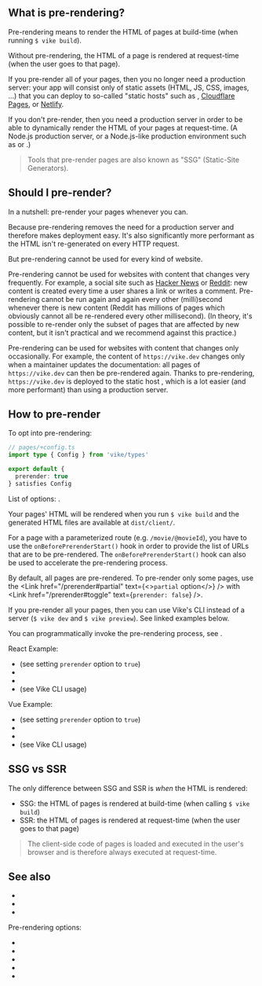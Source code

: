 

## What is pre-rendering?

Pre-rendering means to render the HTML of pages at build-time (when running `$ vike build`).

Without pre-rendering, the HTML of a page is rendered at request-time (when the user goes to that page).

If you pre-render all of your pages, then you no longer need a production server: your app will consist only of static assets (HTML, JS, CSS, images, ...)
that you can deploy to so-called "static hosts" such as <Link href="/github-pages" text="GitHub Pages" />, [Cloudflare Pages](/cloudflare-pages), or [Netlify](/netlify).

If you don't pre-render, then you need a production server in order to be able to dynamically render the HTML of your pages at request-time. (A Node.js production server, or a Node.js-like production environment such as <Link href="/cloudflare" text="Cloudflare Workers" /> or <Link href="/vercel" text="Vercel" />.)

> Tools that pre-render pages are also known as "SSG" (Static-Site Generators).


## Should I pre-render?

In a nutshell: pre-render your pages whenever you can.

Because pre-rendering removes the need for a production server and therefore makes deployment easy. It's also significantly more performant as the HTML isn't re-generated on every HTTP request.

But pre-rendering cannot be used for every kind of website.

Pre-rendering cannot be used for websites with content that changes very frequently. For example, a social site such as [Hacker News](https://news.ycombinator.com/) or [Reddit](https://www.reddit.com/): new content is created every time a user shares a link or writes a comment. Pre-rendering cannot be run again and again every other (milli)second whenever there is new content (Reddit has millions of pages which obviously cannot all be re-rendered every other millisecond). (In theory, it's possible to re-render only the subset of pages that are affected by new content, but it isn't practical and we recommend against this practice.)

Pre-rendering can be used for websites with content that changes only occasionally. For example, the content of `https://vike.dev` changes only when a maintainer updates the documentation: all pages of `https://vike.dev` can then be pre-rendered again. Thanks to pre-rendering, `https://vike.dev` is deployed to the static host <Link href="/github-pages" text="GitHub Pages" />, which is a lot easier (and more performant) than using a production server.


## How to pre-render

To opt into pre-rendering:

```ts
// pages/+config.ts
import type { Config } from 'vike/types'

export default {
  prerender: true
} satisfies Config
```

List of options: <Link href="/prerender" />.

Your pages' HTML will be rendered when you run `$ vike build` and the generated HTML files are available at `dist/client/`.

For a page with a parameterized route (e.g. `/movie/@movieId`), you have to use the <Link href="/onBeforePrerenderStart">`onBeforePrerenderStart()` hook</Link> in order to provide the list of URLs that are to be pre-rendered. The `onBeforePrerenderStart()` hook can also be used to accelerate the pre-rendering process.

<PreRenderDynamicRoutes />

By default, all pages are pre-rendered. To pre-render only some pages, use the <Link href="/prerender#partial" text={<><code>partial</code> option</>} /> with <Link href="/prerender#toggle" text={<code>prerender: false</code>} />.

If you pre-render all your pages, then you can use Vike's CLI instead of a server (`$ vike dev` and `$ vike preview`). See linked examples below.

You can programmatically invoke the pre-rendering process, see <Link href="/api#prerender" doNotInferSectionTitle />.

React Example:
 - <RepoLink path='/examples/react-full/vite.config.ts' /> (see setting <code>prerender</code> option to `true`)
 - <RepoLink path='/examples/react-full/pages/hello/+onBeforePrerenderStart.ts' />
 - <RepoLink path='/examples/react-full/pages/star-wars/index/+onBeforePrerenderStart.ts' />
 - <RepoLink path='/examples/react-full/package.json' /> (see Vike CLI usage)

Vue Example:
 - <RepoLink path='/examples/vue-full/vite.config.ts' /> (see setting <code>prerender</code> option to `true`)
 - <RepoLink path='/examples/vue-full/pages/hello/+onBeforePrerenderStart.ts' />
 - <RepoLink path='/examples/vue-full/pages/star-wars/index/+onBeforePrerenderStart.ts' />
 - <RepoLink path='/examples/vue-full/package.json' /> (see Vike CLI usage)


## SSG vs SSR

The only difference between SSG and SSR is *when* the HTML is rendered:
- SSG: the HTML of pages is rendered at build-time (when calling `$ vike build`)
- SSR: the HTML of pages is rendered at request-time (when the user goes to that page)

> The client-side code of pages is loaded and executed in the user's browser and is therefore always executed at request-time.


## See also

- <Link href="/data-fetching#pre-rendering-ssg" doNotInferSectionTitle />
- <Link href="/static-hosts" />
- <Link href="/ssr" />

Pre-rendering options:

- <Link href="/prerender" />
- <Link href="/onBeforePrerenderStart" />
- <Link href="/onPrerenderStart" />
- <Link href="/api#prerender" doNotInferSectionTitle />
- <Link href="/cli" />
